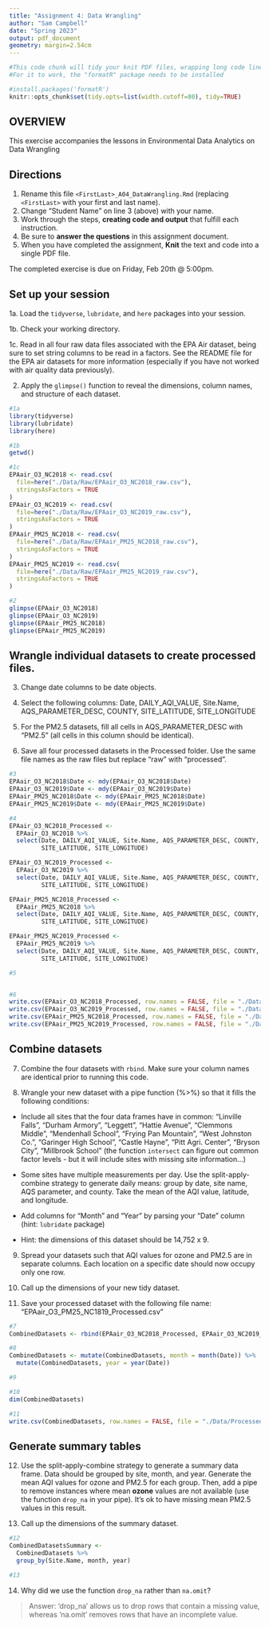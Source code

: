 ```yaml
---
title: "Assignment 4: Data Wrangling"
author: "Sam Campbell"
date: "Spring 2023"
output: pdf_document
geometry: margin=2.54cm
---
```


```r
#This code chunk will tidy your knit PDF files, wrapping long code lines
#For it to work, the "formatR" package needs to be installed

#install.packages('formatR')
knitr::opts_chunk$set(tidy.opts=list(width.cutoff=80), tidy=TRUE)
```


## OVERVIEW

This exercise accompanies the lessons in Environmental Data Analytics on Data Wrangling 

## Directions

1.  Rename this file `<FirstLast>_A04_DataWrangling.Rmd` (replacing `<FirstLast>` with your first and last name).
2. Change "Student Name" on line 3 (above) with your name.
3. Work through the steps, **creating code and output** that fulfill each instruction.
4. Be sure to **answer the questions** in this assignment document.
5. When you have completed the assignment, **Knit** the text and code into a single PDF file.

The completed exercise is due on Friday, Feb 20th @ 5:00pm.

## Set up your session 

1a. Load the `tidyverse`,  `lubridate`, and `here` packages into your session.

1b. Check your working directory.

1c. Read in all four raw data files associated with the EPA Air dataset, being sure to set string columns to be read in a factors. See the README file for the EPA air datasets for more information (especially if you have not worked with air quality data previously). 

2. Apply the `glimpse()` function to reveal the dimensions, column names, and structure of each dataset. 

```r
#1a 
library(tidyverse)
library(lubridate)
library(here)

#1b 
getwd()

#1c 
EPAair_O3_NC2018 <- read.csv(
  file=here("./Data/Raw/EPAair_O3_NC2018_raw.csv"), 
  stringsAsFactors = TRUE
)
EPAair_O3_NC2019 <- read.csv(
  file=here("./Data/Raw/EPAair_O3_NC2019_raw.csv"), 
  stringsAsFactors = TRUE
)
EPAair_PM25_NC2018 <- read.csv(
  file=here("./Data/Raw/EPAair_PM25_NC2018_raw.csv"), 
  stringsAsFactors = TRUE
)
EPAair_PM25_NC2019 <- read.csv(
  file=here("./Data/Raw/EPAair_PM25_NC2019_raw.csv"), 
  stringsAsFactors = TRUE
)

#2 
glimpse(EPAair_O3_NC2018)
glimpse(EPAair_O3_NC2019)
glimpse(EPAair_PM25_NC2018)
glimpse(EPAair_PM25_NC2019)

```


## Wrangle individual datasets to create processed files.

3. Change date columns to be date objects.

4. Select the following columns: Date, DAILY_AQI_VALUE, Site.Name, AQS_PARAMETER_DESC, COUNTY, SITE_LATITUDE, SITE_LONGITUDE

5. For the PM2.5 datasets, fill all cells in AQS_PARAMETER_DESC with "PM2.5" (all cells in this column should be identical).

6. Save all four processed datasets in the Processed folder. Use the same file names as the raw files but replace "raw" with "processed".

```r
#3
EPAair_O3_NC2018$Date <- mdy(EPAair_O3_NC2018$Date)
EPAair_O3_NC2019$Date <- mdy(EPAair_O3_NC2019$Date)
EPAair_PM25_NC2018$Date <- mdy(EPAair_PM25_NC2018$Date)
EPAair_PM25_NC2019$Date <- mdy(EPAair_PM25_NC2019$Date)

#4
EPAair_O3_NC2018_Processed <-
  EPAair_O3_NC2018 %>% 
  select(Date, DAILY_AQI_VALUE, Site.Name, AQS_PARAMETER_DESC, COUNTY,
         SITE_LATITUDE, SITE_LONGITUDE)

EPAair_O3_NC2019_Processed <-
  EPAair_O3_NC2019 %>% 
  select(Date, DAILY_AQI_VALUE, Site.Name, AQS_PARAMETER_DESC, COUNTY,
         SITE_LATITUDE, SITE_LONGITUDE)

EPAair_PM25_NC2018_Processed <-
  EPAair_PM25_NC2018 %>% 
  select(Date, DAILY_AQI_VALUE, Site.Name, AQS_PARAMETER_DESC, COUNTY,
         SITE_LATITUDE, SITE_LONGITUDE)

EPAair_PM25_NC2019_Processed <-
  EPAair_PM25_NC2019 %>% 
  select(Date, DAILY_AQI_VALUE, Site.Name, AQS_PARAMETER_DESC, COUNTY,
         SITE_LATITUDE, SITE_LONGITUDE)

#5


#6
write.csv(EPAair_O3_NC2018_Processed, row.names = FALSE, file = "./Data/Processed/EPAair_O3_NC2018_Processed.csv")
write.csv(EPAair_O3_NC2019_Processed, row.names = FALSE, file = "./Data/Processed/EPAair_O3_NC2019_Processed.csv")
write.csv(EPAair_PM25_NC2018_Processed, row.names = FALSE, file = "./Data/Processed/EPAair_PM25_NC2018_Processed.csv")
write.csv(EPAair_PM25_NC2019_Processed, row.names = FALSE, file = "./Data/Processed/EPAair_PM25_NC2019_Processed.csv")

```


## Combine datasets

7. Combine the four datasets with `rbind`. Make sure your column names are identical prior to running this code.

8. Wrangle your new dataset with a pipe function (%>%) so that it fills the following conditions: 

  * Include all sites that the four data frames have in common: "Linville Falls", "Durham Armory", "Leggett", "Hattie Avenue", "Clemmons Middle", "Mendenhall School", "Frying Pan Mountain", "West Johnston Co.", "Garinger High School", "Castle Hayne", "Pitt Agri. Center", "Bryson City", "Millbrook School" (the function `intersect` can figure out common factor levels - but it will include sites with missing site information...) 

  * Some sites have multiple measurements per day. Use the split-apply-combine strategy to generate daily means: group by date, site name, AQS parameter, and county. Take the mean of the AQI value, latitude, and longitude.
  
  * Add columns for "Month" and "Year" by parsing your "Date" column (hint: `lubridate` package)
  
  * Hint: the dimensions of this dataset should be 14,752 x 9.

9. Spread your datasets such that AQI values for ozone and PM2.5 are in separate columns. Each location on a specific date should now occupy only one row.

10. Call up the dimensions of your new tidy dataset.

11. Save your processed dataset with the following file name: "EPAair_O3_PM25_NC1819_Processed.csv"

```r
#7 
CombinedDatasets <- rbind(EPAair_O3_NC2018_Processed, EPAair_O3_NC2019_Processed, EPAair_PM25_NC2018_Processed, EPAair_PM25_NC2019_Processed)

#8 
CombinedDatasets <- mutate(CombinedDatasets, month = month(Date)) %>% 
  mutate(CombinedDatasets, year = year(Date))

#9

#10
dim(CombinedDatasets)

#11
write.csv(CombinedDatasets, row.names = FALSE, file = "./Data/Processed/EPAair_O3_PM25_NC1819_Processed.csv")

```


## Generate summary tables

12. Use the split-apply-combine strategy to generate a summary data frame. Data should be grouped by site, month, and year. Generate the mean AQI values for ozone and PM2.5 for each group. Then, add a pipe to remove instances where mean **ozone** values are not available (use the function `drop_na` in your pipe). It's ok to have missing mean PM2.5 values in this result. 

13. Call up the dimensions of the summary dataset.

```r

#12
CombinedDatasetsSummary <-
  CombinedDatasets %>% 
  group_by(Site.Name, month, year)

#13

```

14. Why did we use the function `drop_na` rather than `na.omit`?

> Answer: 'drop_na' allows us to drop rows that contain a missing value, whereas 'na.omit' removes rows that have an incomplete value.
